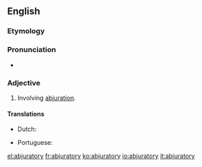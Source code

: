 ==English==

===Etymology===
{{suffix|abjure|atory|lang=en}}

===Pronunciation===
* {{a|US}} {{IPA|/æbˈd͡ʒʊɹ.əˌtɔɹ.i/|lang=en}}

===Adjective===
{{en-adj}}

# Involving [[abjuration]].

====Translations====
{{trans-top|involving abjuration}}
* Dutch: {{t+|nl|herroepbaar}}
{{trans-mid}}
* Portuguese: {{t|pt|abjuratório}}
{{trans-bottom}}

[[el:abjuratory]]
[[fr:abjuratory]]
[[ko:abjuratory]]
[[io:abjuratory]]
[[it:abjuratory]]